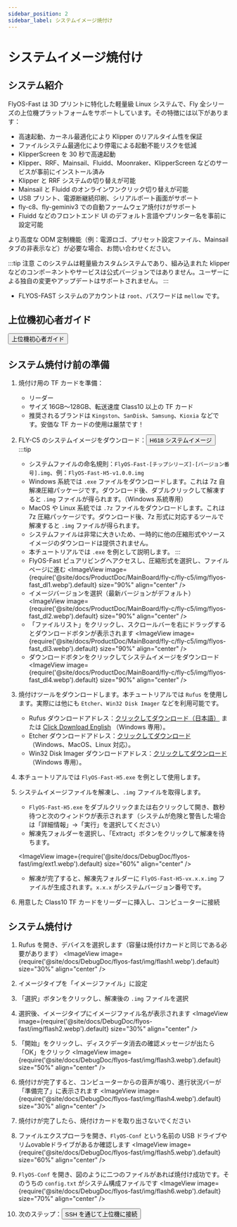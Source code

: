 ```yaml
---
sidebar_position: 2
sidebar_label: システムイメージ焼付け
---
```



# システムイメージ焼付け

## システム紹介
FlyOS-Fast は 3D プリントに特化した軽量級 Linux システムで、Fly 全シリーズの上位機プラットフォームをサポートしています。その特徴には以下があります：

- 高速起動、カーネル最適化により Klipper のリアルタイム性を保証
- ファイルシステム最適化により停電による起動不能リスクを低減
- KlipperScreen を 30 秒で高速起動
- Klipper、RRF、Mainsail、Fluidd、Moonraker、KlipperScreen などのサービスが事前にインストール済み
- Klipper と RRF システムの切り替えが可能
- Mainsail と Fluidd のオンラインワンクリック切り替えが可能
- USB プリント、電源断継続印刷、シリアルポート画面がサポート
- fly-c8、fly-geminiv3 での自動ファームウェア焼付けがサポート
- Fluidd などのフロントエンド UI のデフォルト言語やプリンター名を事前に設定可能

より高度な ODM 定制機能（例：電源ロゴ、プリセット設定ファイル、Mainsail タブの非表示など）が必要な場合、お問い合わせください。

:::tip 注意
このシステムは軽量級カスタムシステムであり、組み込まれた klipper などのコンポーネントやサービスは公式バージョンではありません。ユーザーによる独自の変更やアップデートはサポートされません。
:::

- FLYOS-FAST システムのアカウントは `root`、パスワードは `mellow` です。

## 上位機初心者ガイド

<Button variant="contained" disableElevation component="a" rel="noopener" href="/docs/DebugDoc/baodian/host/">上位機初心者ガイド</Button>

## システム焼付け前の準備

1. 焼付け用の TF カードを準備：
    - リーダー
    - サイズ 16GB～128GB、転送速度 Class10 以上の TF カード
    - 推奨されるブランドは `Kingston`、`SanDisk`、`Samsung`、`Kioxia` などです。安価な TF カードの使用は厳禁です！

2. FLY-C5 のシステムイメージをダウンロード：<Button variant="contained" disableElevation component="a" rel="noopener" href="https://g-ofpa1390.coding.net/public-artifacts/3D-Printers/flyos-fast/packages">H618 システムイメージ</Button>
    :::tip
    - システムファイルの命名規則：`FlyOS-Fast-[チップシリーズ]-[バージョン番号].img`、例：`FlyOS-Fast-H5-v1.0.0.img`
    - Windows 系統では `.exe` ファイルをダウンロードします。これは 7z 自解凍圧縮パッケージです。ダウンロード後、ダブルクリックして解凍すると `.img` ファイルが得られます。（Windows 系統専用）
    - MacOS や Linux 系統では `.7z` ファイルをダウンロードします。これは 7z 圧縮パッケージです。ダウンロード後、7z 形式に対応するツールで解凍すると `.img` ファイルが得られます。
    - システムファイルは非常に大きいため、一時的に他の圧縮形式やソースイメージのダウンロードは提供されません。
    - 本チュートリアルでは `.exe` を例として説明します。
    :::
    - FlyOS-Fast ピュアリビングへアクセスし、圧縮形式を選択し、ファイルページに進む
    <ImageView image={require('@site/docs/ProductDoc/MainBoard/fly-c/fly-c5/img/flyos-fast_dl1.webp').default} size="90%" align="center" />
    - イメージバージョンを選択（最新バージョンがデフォルト）
    <ImageView image={require('@site/docs/ProductDoc/MainBoard/fly-c/fly-c5/img/flyos-fast_dl2.webp').default} size="90%" align="center" />
    - 「ファイルリスト」をクリックし、スクロールバーを右にドラッグするとダウンロードボタンが表示されます
    <ImageView image={require('@site/docs/ProductDoc/MainBoard/fly-c/fly-c5/img/flyos-fast_dl3.webp').default} size="90%" align="center" />
    - ダウンロードボタンをクリックしてシステムイメージをダウンロード
    <ImageView image={require('@site/docs/ProductDoc/MainBoard/fly-c/fly-c5/img/flyos-fast_dl4.webp').default} size="90%" align="center" />

3. 焼付けツールをダウンロードします。本チュートリアルでは `Rufus` を使用します。実際には他にも `Etcher`、`Win32 Disk Imager` などを利用可能です。
    - Rufus ダウンロードアドレス：[クリックしてダウンロード（日本語）](https://rufus.ie/zh/#download) または [Click Download English](https://rufus.ie/en/#download) （Windows 専用）。
    - Etcher ダウンロードアドレス：[クリックしてダウンロード](https://etcher.balena.io/#download-etcher) （Windows、MacOS、Linux 対応）。
    - Win32 Disk Imager ダウンロードアドレス：[クリックしてダウンロード](https://sourceforge.net/projects/win32diskimager/) （Windows 専用）。

4. 本チュートリアルでは `FlyOS-Fast-H5.exe` を例として使用します。

5. システムイメージファイルを解凍し、`.img` ファイルを取得します。
    - `FlyOS-Fast-H5.exe` をダブルクリックまたは右クリックして開き、数秒待つと次のウィンドウが表示されます（システムが危険と警告した場合は「詳細情報」→「実行」を選択してください）
    - 解凍先フォルダーを選択し、「Extract」ボタンをクリックして解凍を待ちます。
    
    <ImageView image={require('@site/docs/DebugDoc/flyos-fast/img/ext1.webp').default} size="60%" align="center" />

    - 解凍が完了すると、解凍先フォルダーに `FlyOS-Fast-H5-vx.x.x.img` ファイルが生成されます。`x.x.x` がシステムバージョン番号です。

6. 用意した Class10 TF カードをリーダーに挿入し、コンピューターに接続


## システム焼付け

1. Rufus を開き、デバイスを選択します（容量は焼付けカードと同じである必要があります）
    <ImageView image={require('@site/docs/DebugDoc/flyos-fast/img/flash1.webp').default} size="30%" align="center" />

2. イメージタイプを「イメージファイル」に設定

3. 「選択」ボタンをクリックし、解凍後の `.img` ファイルを選択

4. 選択後、イメージタイプにイメージファイル名が表示されます
    <ImageView image={require('@site/docs/DebugDoc/flyos-fast/img/flash2.webp').default} size="30%" align="center" />
    
5. 「開始」をクリックし、ディスクデータ消去の確認メッセージが出たら「OK」をクリック
    <ImageView image={require('@site/docs/DebugDoc/flyos-fast/img/flash3.webp').default} size="50%" align="center" />

6. 焼付けが完了すると、コンピューターからの音声が鳴り、進行状況バーが「準備完了」に表示されます
    <ImageView image={require('@site/docs/DebugDoc/flyos-fast/img/flash4.webp').default} size="30%" align="center" />

7. 焼付けが完了したら、焼付けカードを取り出さないでください

8. ファイルエクスプローラを開き、`FlyOS-Conf` という名前の USB ドライブやリムovableドライブがあるか確認します
    <ImageView image={require('@site/docs/DebugDoc/flyos-fast/img/flash5.webp').default} size="60%" align="center" />

9. `FlyOS-Conf` を開き、図のように二つのファイルがあれば焼付け成功です。そのうちの `config.txt` がシステム構成ファイルです
    <ImageView image={require('@site/docs/DebugDoc/flyos-fast/img/flash6.webp').default} size="70%" align="center" />
10. 次のステップ：<Button variant="contained" disableElevation component="a" rel="noopener" href="/docs/ProductDoc/MainBoard/fly-c/fly-c5/ssh">SSH を通じて上位機に接続</Button>
